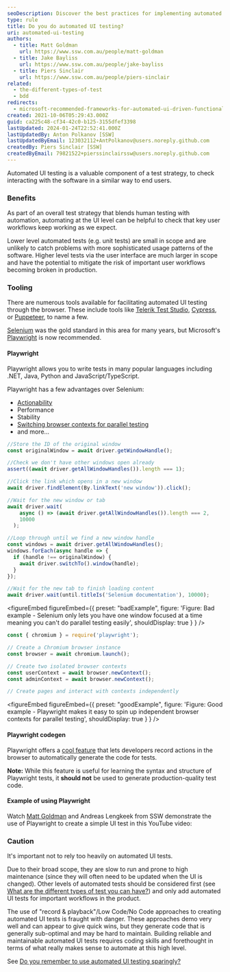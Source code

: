 ```yaml
---
seoDescription: Discover the best practices for implementing automated UI testing with tools like Playwright and learn when to use it effectively in your test strategy.
type: rule
title: Do you do automated UI testing?
uri: automated-ui-testing
authors:
  - title: Matt Goldman
    url: https://www.ssw.com.au/people/matt-goldman
  - title: Jake Bayliss
    url: https://www.ssw.com.au/people/jake-bayliss
  - title: Piers Sinclair
    url: https://www.ssw.com.au/people/piers-sinclair
related:
  - the-different-types-of-test
  - bdd
redirects:
  - microsoft-recommended-frameworks-for-automated-ui-driven-functional-testing
created: 2021-10-06T05:29:43.000Z
guid: ca225c48-cf34-42c0-b125-3155dfef3398
lastUpdated: 2024-01-24T22:52:41.000Z
lastUpdatedBy: Anton Polkanov [SSW]
lastUpdatedByEmail: 123032112+AntPolkanov@users.noreply.github.com
createdBy: Piers Sinclair [SSW]
createdByEmail: 79821522+pierssinclairssw@users.noreply.github.com
---
```

Automated UI testing is a valuable component of a test strategy, to check interacting with the software in a similar way to end users.
### Benefits

As part of an overall test strategy that blends human testing with automation, automating at the UI level can be helpful to check that key user workflows keep working as we expect.

Lower level automated tests (e.g. unit tests) are small in scope and are unlikely to catch problems with more sophisticated usage patterns of the software. Higher level tests via the user interface are much larger in scope and have the potential to mitigate the risk of important user workflows becoming broken in production.

### Tooling

There are numerous tools available for facilitating automated UI testing through the browser. These include tools like [Telerik Test Studio](https://www.telerik.com/teststudio/), [Cypress](https://www.cypress.io/), or [Puppeteer](https://pptr.dev/), to name a few.

[Selenium](https://www.selenium.dev/) was the gold standard in this area for many years, but Microsoft's [Playwright](https://playwright.dev/) is now recommended.

#### Playwright

Playwright allows you to write tests in many popular languages including .NET, Java, Python and JavaScript/TypeScript.

Playwright has a few advantages over Selenium:

* [Actionability](https://playwright.dev/docs/actionability/)
* Performance
* Stability
* [Switching browser contexts for parallel testing](https://playwright.dev/docs/browser-contexts#browser-context)
* and more...

```JavaScript
//Store the ID of the original window
const originalWindow = await driver.getWindowHandle();

//Check we don't have other windows open already
assert((await driver.getAllWindowHandles()).length === 1);

//Click the link which opens in a new window
await driver.findElement(By.linkText('new window')).click();

//Wait for the new window or tab
await driver.wait(
    async () => (await driver.getAllWindowHandles()).length === 2,
    10000
  );

//Loop through until we find a new window handle
const windows = await driver.getAllWindowHandles();
windows.forEach(async handle => {
  if (handle !== originalWindow) {
    await driver.switchTo().window(handle);
  }
});

//Wait for the new tab to finish loading content
await driver.wait(until.titleIs('Selenium documentation'), 10000);
```

<figureEmbed figureEmbed={{
  preset: "badExample",
  figure: 'Figure: Bad example - Selenium only lets you have one window focused at a time meaning you can\'t do parallel testing easily',
  shouldDisplay: true
} } />


```JavaScript
const { chromium } = require('playwright');

// Create a Chromium browser instance
const browser = await chromium.launch();

// Create two isolated browser contexts
const userContext = await browser.newContext();
const adminContext = await browser.newContext();

// Create pages and interact with contexts independently
```

<figureEmbed figureEmbed={{
  preset: "goodExample",
  figure: 'Figure: Good example - Playwright makes it easy to spin up independent browser contexts for parallel testing',
  shouldDisplay: true
} } />


#### Playwright codegen

Playwright offers a [cool feature](https://playwright.dev/docs/cli/#generate-code) that lets developers record actions in the browser to automatically generate the code for tests.

**Note:** While this feature is useful for learning the syntax and structure of Playwright tests, it **should not** be used to generate production-quality test code.

#### Example of using Playwright

Watch [Matt Goldman](https://www.ssw.com.au/people/matt-goldman) and Andreas Lengkeek from SSW demonstrate the use of Playwright to create a simple UI test in this YouTube video:

<youtubeEmbed url="https://www.youtube.com/watch?v=2hibiFfuPao" description="" />

### Caution

It's important not to rely too heavily on automated UI tests.

Due to their broad scope, they are slow to run and prone to high maintenance (since they will often need to be updated when the UI is changed). Other levels of automated tests should be considered first (see [What are the different types of test you can have?](/the-different-types-of-test)) and only add automated UI tests for important workflows in the product.

The use of "record & playback"/Low Code/No Code approaches to creating automated UI tests is fraught with danger. These approaches demo very well and can appear to give quick wins, but they generate code that is generally sub-optimal and may be hard to maintain. Building reliable and maintainable automated UI tests requires coding skills and forethought in terms of what really makes sense to automate at this high level.

See [Do you remember to use automated UI testing sparingly?](/automated-ui-testing-sparingly/)
